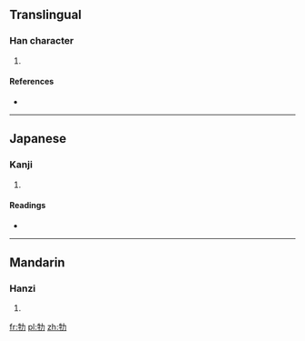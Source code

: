 ==Translingual==

===Han character===
{{Han char|rn=93|rad=牛|as=02|sn=6|four=2452<sub>7</sub>|canj=竹手大尸 (HQKS)}}

# {{defn|Han|sort=牛02}}

====References====
* {{Han ref|kx=0697.040|dkj=19926|dj=1109.020|hdz=31800.060|uh=725E|ud=29278|bh=CA42|bd=51778}}

----

==Japanese==

===Kanji===
{{ja-kanji|grade=|rs=牛02}}

# {{defn|Japanese|sort=牛02}}

====Readings====
* {{ja-readings|on=[[きゅう]] (kyū), [[く]] (ku)|kun=}}

----

==Mandarin==

===Hanzi===
{{cmn-hanzi|pin=[[jiū]] ([[jiu1]])|wg=chiu<sup>1</sup>}}

# {{defn|Mandarin|sort=牛02}}

[[fr:牞]]
[[pl:牞]]
[[zh:牞]]